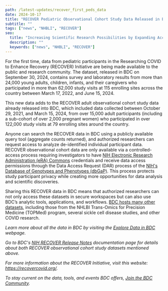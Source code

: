 ```yaml
---
path: /latest-updates/recover_first_peds_data
date: 2024-10-17
title: "RECOVER Pediatric Observational Cohort Study Data Released in BDC"
subtitle: ""
tags: ["news", "NHBLI", "RECOVER"]
seo:
  title: "Increasing Scientific Research Possibilities by Expanding Access to RECOVER Data"
  description: ""
  keywords: ["news", "NHBLI", "RECOVER"]
---
```


For the first time, data from pediatric participants in the Researching COVID to Enhance Recovery (RECOVER) Initiative are being made available to the public and research community. The dataset, released in BDC on September 30, 2024, contains survey and laboratory results from more than 24,000 young adults, children, infants, and their caregivers who participated in more than 62,000 study visits at 115 enrolling sites across the country between March 17, 2022, and June 15, 2024.

<FloatingVideoWrapper placement="right">
  <VideoPlayer url="https://youtu.be/pJT9fczTU2o" controls={ true } />
</FloatingVideoWrapper>

This new data adds to the RECOVER adult observational cohort study data already released into BDC, which included data collected between October 29, 2021, and March 15, 2024, from over 15,000 adult participants (including a sub-cohort of over 2,000 pregnant women) who participated in over 122,000 study visits at 79 enrolling sites around the country. 

Anyone can search the RECOVER data in BDC using a publicly available query tool (aggregate counts returned), and authorized researchers can request access to analyze de-identified individual participant data. RECOVER observational cohort data are only available via a controlled-access process requiring investigators to have [NIH Electronic Research Administration (eRA) Commons](https://public.era.nih.gov/commonsplus/public/login.era?TARGET=https%3A%2F%2Fpublic.era.nih.gov%3A443%2Fcommons) credentials and receive data access permissions through the Data Access Request (DAR) process of the [NIH's Database of Genotypes and Phenotypes (dbGaP)](https://www.ncbi.nlm.nih.gov/gap/). This process protects study participant privacy while creating more opportunities for data analysis and scientific discoveries.

Sharing this RECOVER data in BDC means that authorized researchers can not only access these datasets in secure workspaces but can also use BDC’s analytic tools, applications, and workflows. [BDC hosts many other datasets](/resources/data/), including those from the NHLBI Trans-Omics for Precision Medicine (TOPMed) program, several sickle cell disease studies, and other COVID research. 

*Learn more about all the data in BDC by visiting the [Explore Data in BDC](/use-bdc/explore-data/) webpage.*

*Go to BDC's [NIH RECOVER Release Notes](https://bdcatalyst.gitbook.io/biodata-catalyst-documentation/written-documentation/nih-recover-release-notes) documentation page for details about both RECOVER observational cohort study datasets mentioned above.*

*For more information about the RECOVER Initiative, visit this website: https://recovercovid.org/.*

*To stay current on the data, tools, and events BDC offers, [Join the BDC Community](/join-bdc/).*
